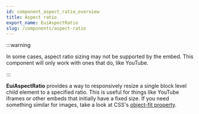 ```yaml
---
id: component_aspect_ratio_overview
title: Aspect ratio
export_name: EuiAspectRatio
slug: /components/aspect-ratio
---
```


:::warning

In some cases, aspect ratio sizing may not be supported by the embed.
This component will only work with ones that do, like YouTube.

:::

**EuiAspectRatio** provides a way to responsively resize a single block level child element to a specified ratio.
This is useful for things like YouTube iframes or other embeds that initially have a fixed size.
If you need something similar for images, take a look at CSS's
[object-fit property](https://www.w3schools.com/css/css3_object-fit.asp).

<!-- TODO: Add 16x9 example -->

<!-- TODO: Add 4x3 example -->
